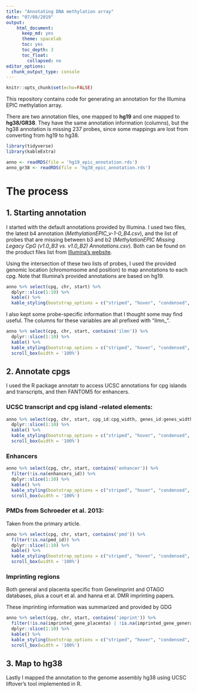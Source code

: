 ```yaml
---
title: "Annotating DNA methylation array"
date: "07/08/2019"
output:
    html_document:
      keep_md: yes
      theme: spacelab
      toc: yes
      toc_depth: 3
      toc_float:
        collapsed: no
editor_options: 
  chunk_output_type: console
---
```


```r
knitr::opts_chunk$set(echo=FALSE)
```

This repository contains code for generating an annotation for the Illumina EPIC methylation array.

There are two annotation files, one mapped to **hg19** and one mapped to **hg38/GR38**. They have the same
annotation information (columns), but the hg38 annotation is missing 237 probes, since some mappings
are lost from converting from hg19 to hg38.

```r
library(tidyverse)
library(kableExtra)
```

```r
anno <- readRDS(file = 'hg19_epic_annotation.rds')
anno_gr38 <- readRDS(file = 'hg38_epic_annotation.rds')
```


# The process

## 1. Starting annotation

I started with the default annotations provided by Illumina. I used two files, the latest b4 annotation (*MethylationEPIC_v-1-0_B4.csv*), and the list of probes that are missing between b3 and b2 (*MethylationEPIC Missing Legacy CpG (v1.0_B3 vs. v1.0_B2) Annotations.csv*). Both can be found on the product files list from [Illumina's website](https://support.illumina.com/downloads/infinium-methylationepic-v1-0-product-files.html).

Using the intersection of these two lists of probes, I used the provided genomic location (chromomsome and position) to map annotations to each cpg. Note that Illumina's provided annotations are based on hg19.

```r
anno %>% select(cpg, chr, start) %>%
  dplyr::slice(1:10) %>%
  kable() %>%
  kable_styling(bootstrap_options = c("striped", "hover", "condensed", "responsive")) 
```

I also kept some probe-specific information that I thought some may find useful. The columns for these variables are all prefixed with "ilmn_".

```r
anno %>% select(cpg, chr, start, contains('ilmn')) %>%
  dplyr::slice(1:10) %>%
  kable() %>%
  kable_styling(bootstrap_options = c("striped", "hover", "condensed", "responsive")) %>%
  scroll_box(width = '100%')
```

## 2. Annotate cpgs

I used the R package annotatr to access UCSC annotations for cpg islands and transcripts, and then FANTOM5 for enhancers.

### UCSC transcript and cpg island -related elements:

```r
anno %>% select(cpg, chr, start, cpg_id:cpg_width, genes_id:genes_width) %>%
  dplyr::slice(1:10) %>%
  kable() %>%
  kable_styling(bootstrap_options = c("striped", "hover", "condensed", "responsive")) %>%
  scroll_box(width = '100%')
```

### Enhancers

```r
anno %>% select(cpg, chr, start, contains('enhancer')) %>%
  filter(!is.na(enhancers_id)) %>%
  dplyr::slice(1:10) %>%
  kable() %>%
  kable_styling(bootstrap_options = c("striped", "hover", "condensed", "responsive")) %>%
  scroll_box(width = '100%')
```

### PMDs from Schroeder et al. 2013:

Taken from the primary article.

```r
anno %>% select(cpg, chr, start, contains('pmd')) %>%
  filter(!is.na(pmd_id)) %>%
  dplyr::slice(1:10) %>%
  kable() %>%
  kable_styling(bootstrap_options = c("striped", "hover", "condensed", "responsive")) %>%
  scroll_box(width = '100%')
```

### Imprinting regions

Both general and placenta specific from GeneImprint and OTAGO databases, plus a court et al. and hanna et al. DMR imprinting papers.

These imprinting information was summarized and provided by GDG

```r
anno %>% select(cpg, chr, start, contains('imprint')) %>%
  filter(!is.na(imprinted_gene_placenta) | !is.na(imprinted_gene_general)) %>%
  dplyr::slice(1:10) %>%
  kable() %>%
  kable_styling(bootstrap_options = c("striped", "hover", "condensed", "responsive")) %>%
  scroll_box(width = '100%')
```

## 3. Map to hg38

Lastly I mapped the annotation to the genome assembly hg38 using UCSC liftover's tool implemented in R.

